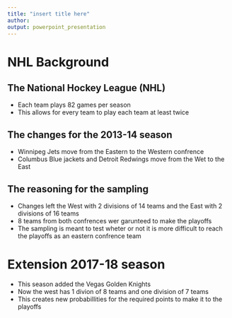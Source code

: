 ```yaml
---
title: "insert title here"
author:
output: powerpoint_presentation
---
```


# NHL Background

## The National Hockey League (NHL)

- Each team plays 82 games per season
- This allows for every team to play each team at least twice

## The changes for the 2013-14 season

- Winnipeg Jets move from the Eastern to the Western confrence
- Columbus Blue jackets and Detroit Redwings move from the Wet to the East\

## The reasoning for the sampling

- Changes left the West with 2 divisions of 14 teams and the East with 2 divisions of 16 teams
- 8 teams from both confrences wer garunteed to make the playoffs
- The sampling is meant to test wheter or not it is more difficult to reach the playoffs as an eastern confrence team

# Extension 2017-18 season

- This season added the Vegas Golden Knights
- Now the west has 1 divion of 8 teams and one division of 7 teams
- This creates new probabillities for the required points to make it to the playoffs 
